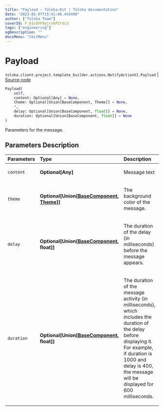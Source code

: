 ```yaml
---
title: "Payload — Toloka-Kit | Toloka documentation"
date: "2023-02-07T15:41:46.443498"
author: ["Toloka Team"]
coverId: F_bIcOYF9yjrxkPZrXc3
tags: ["engineering"]
ogDescription: ""
docsMenu: "tkitMenu"
---
```


# Payload
`toloka.client.project.template_builder.actions.NotifyActionV1.Payload` | [Source code](https://github.com/Toloka/toloka-kit/blob/v1.1.3/src/client/project/template_builder/actions.py#L54)

```python
Payload(
    self,
    content: Optional[Any] = None,
    theme: Optional[Union[BaseComponent, Theme]] = None,
    *,
    delay: Optional[Union[BaseComponent, float]] = None,
    duration: Optional[Union[BaseComponent, float]] = None
)
```

Parameters for the message.

## Parameters Description

| Parameters | Type | Description |
| :----------| :----| :-----------|
`content`|**Optional\[Any\]**|<p>Message text</p>
`theme`|**Optional\[Union\[[BaseComponent](/docs-new/toloka-kit/reference/toloka.client.project.template_builder.base.BaseComponent), [Theme](/docs-new/toloka-kit/reference/toloka.client.project.template_builder.actions.NotifyActionV1.Payload.Theme)\]\]**|<p>The background color of the message.</p>
`delay`|**Optional\[Union\[[BaseComponent](/docs-new/toloka-kit/reference/toloka.client.project.template_builder.base.BaseComponent), float\]\]**|<p>The duration of the delay (in milliseconds) before the message appears.</p>
`duration`|**Optional\[Union\[[BaseComponent](/docs-new/toloka-kit/reference/toloka.client.project.template_builder.base.BaseComponent), float\]\]**|<p>The duration of the message activity (in milliseconds), which includes the duration of the delay before displaying it. For example, if duration is 1000 and delay is 400, the message will be displayed for 600 milliseconds.</p>
